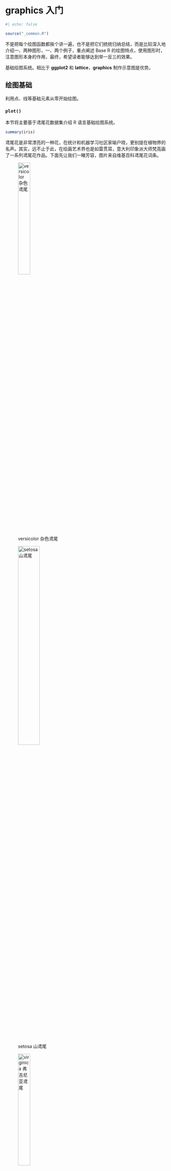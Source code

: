 # graphics 入门 {#sec-basic-graphics}

```r
#| echo: false

source("_common.R")
```

不是把每个绘图函数都挨个讲一遍，也不是把它们统统归纳总结，而是比较深入地介绍一、两种图形，一、两个例子，重点阐述 Base R 的绘图特点，使用图形时，注意图形本身的作用，最终，希望读者能够达到举一反三的效果。

基础绘图系统。相比于 **ggplot2** 和 **lattice**，**graphics** 制作示意图是优势。

## 绘图基础 {#sec-graphics-elements}

利用点、线等基础元素从零开始绘图。

### `plot()` {#sec-elements-plot}

本节将主要基于鸢尾花数据集介绍 R 语言基础绘图系统。

```r
summary(iris)
```

鸢尾花是非常漂亮的一种花，在统计和机器学习社区家喻户晓，更别提在植物界的名声。其实，远不止于此，在绘画艺术界也是如雷贯耳，意大利印象派大师梵高画了一系列鸢尾花作品。下面先让我们一睹芳容，图片来自维基百科鸢尾花词条。

::: {#fig-iris layout-ncol="3"}
![versicolor 杂色鸢尾](images/iris-versicolor.jpeg){#fig-iris-versicolor width="30%"}

![setosa 山鸢尾](images/iris-setosa.jpeg){#fig-iris-setosa width="40%"}

![virginica 弗吉尼亚鸢尾](images/iris-virginica.jpeg){#fig-iris-virginica width="30%"}

三种鸢尾花
:::

函数 `plot()` 采用公式语法可以快速作图。

```r
#| label: fig-iris-plot
#| fig-cap: 快速作图函数 `plot()`
#| fig-width: 4
#| fig-height: 4
#| fig-showtext: true
#| par: true
#| fig-subcap:
#| - 公式语法绘制散点图
#| - 带背景参考线的散点图
#| layout-ncol: 2

plot(Sepal.Length ~ Sepal.Width, data = iris)
plot(iris$Sepal.Width, iris$Sepal.Length, panel.first = grid())
```

函数 `plot()` 是一个泛型函数，传递不同类型的参数值会调用不同的绘图方法，而不同的绘图方法的参数是不同的。当采用公式语法绘图时，会自动调用函数 `plot.formula()` ，此时，参数 `panel.first` 就不起作用。当不使用公式语法时，会调用函数 `plot.default()` ，此时，参数 `panel.first` 就起作用，利用该参数可以添加背景参考线。

### 标签 {#sec-elements-label}

函数 `plot()` 的参数 `xlab` 、`ylab` 和 `main` 可以分别设置坐标轴横、纵标签和图主标题。

```r
#| label: fig-iris-label
#| fig-cap: 标签
#| fig-width: 5
#| fig-height: 5
#| fig-showtext: true

plot(
  Sepal.Length ~ Sepal.Width, data = iris, 
  xlab = "Sepal Width", ylab = "Sepal Length",
  main = "Edgar Anderson's Iris Data"
)
```

### 字体 {#sec-elements-fonts}

作图函数 `plot()` 和 `title()` 都有参数 `family` ，设置该参数可以调整图形中的字体。下 @fig-iris-fonts 的横纵坐标轴标签和图标题设为宋体，坐标轴刻度标签设为无衬线字体。

```r
#| label: fig-iris-fonts
#| fig-cap: 字体
#| fig-width: 5
#| fig-height: 5
#| fig-showtext: true

plot(Sepal.Length ~ Sepal.Width, data = iris, ann = FALSE, family = "sans")
title(
  xlab = "萼片宽度", ylab = "萼片长度",
  main = "埃德加·安德森的鸢尾花数据", family = "Noto Serif CJK SC"
)
```

### 分组 {#sec-elements-group}

分组有两种方式，其一按照数据中的分类变量分组，其二按照一定的规则分组。而图形表达的方式可以借助颜色或图形元素的样式。

函数 `plot()` 的参数 `col` 和 `pch` 都可以用来分组，前者通过颜色，后者通过点的类型。简单起见，将数据集 `iris` 中的 `Species` 列传递给参数 `col` ，实现不同种类的鸢尾花配以不同的颜色。

```r
#| label: fig-iris-group1
#| fig-cap: 分组
#| fig-width: 4
#| fig-height: 4
#| fig-showtext: true
#| par: true

plot(Sepal.Length ~ Sepal.Width, data = iris, col = Species, pch = 16)
```

下面采用一个简单规则将数据分成两组，将鸢尾花中 setosa 山毛榉类型且 Sepal.Length 萼片长度大于 5 厘米的分成一组，以红色填充散点代表这部分数据，与余下的散点形成对比，达到区分的目的。

```r
#| label: fig-iris-group2
#| fig-cap: 分组
#| fig-width: 4
#| fig-height: 4
#| fig-showtext: true
#| par: true

plot(Sepal.Length ~ Sepal.Width, data = iris)
points(Sepal.Length ~ Sepal.Width, data = iris, 
  col = "#EA4335", pch = 16,
  subset = Species == "setosa" & Sepal.Length > 5
)
```

### 配色 {#sec-elements-color}

经过探查，知道数据集 `iris` 中的 `Species` 列有三种取值。调用函数 `palette()` 设置一个超过 3 种颜色的调色板可以实现自定义配色。首先来看看当前调色板的颜色。

```r
palette()
```

一共是 8 种颜色，效果预览见 @fig-graphics-palette 。

```r
#| label: fig-graphics-palette
#| fig-width: 3
#| fig-height: 3
#| fig-cap: 默认调色板
#| fig-showtext: true
#| echo: false

scales::show_col(colours = palette())
```

设置新的调色板也是用函数 `palette()` ，参数 `value` 设置新的颜色值向量，下面依次是红、蓝、绿、黄四种颜色。

```r
palette(value = c("#EA4335", "#4285f4", "#34A853", "#FBBC05"))
```

函数 `plot()` 的调色板默认来自函数 `palette()` ，经过上面的调整，同一行绘图代码出来不同的效果，即 @fig-iris-group1 变成 @fig-iris-color 。

```r
#| label: fig-iris-color
#| fig-cap: 配色
#| fig-width: 4
#| fig-height: 4
#| fig-showtext: true
#| par: true

plot(Sepal.Length ~ Sepal.Width, data = iris, col = Species, pch = 16)
```

### 注释 {#sec-elements-annotation}

函数 `text()` 可以在图上任意位置添加文本或公式。下图在位置 (4,6.5) 处添加红色的文字 flower。

```r
#| label: fig-iris-text
#| fig-cap: 注释
#| fig-width: 4
#| fig-height: 4
#| fig-showtext: true
#| par: true

plot(Sepal.Length ~ Sepal.Width, data = iris)
text(x = 4, y = 6.5, labels = "flower", col = "#EA4335")
```

### 图例 {#sec-elements-legend}

函数 `plot()` 不会自动添加图例，需要使用函数 `legend()` 添加图例。

```r
#| label: fig-iris-legend1
#| fig-cap: 图例
#| fig-width: 5
#| fig-height: 4.5
#| fig-showtext: true
#| par: true

plot(
  Sepal.Length ~ Sepal.Width, data = iris, col = Species, pch = 16
)
legend(x = "topright", title = "Species",
  legend = unique(iris$Species), box.col = NA, bg = NA,
  pch = 16, col = c("#EA4335", "#4285f4", "#34A853")
)
```

图例放置在绘图区域以外，比如右边空区域。此时，通过点和文本构造图例。

```r
#| label: fig-iris-legend2
#| fig-cap: 图例
#| fig-width: 6
#| fig-height: 5
#| fig-showtext: true

op <- par(mar = c(4, 4, 3, 6))
plot(
  Sepal.Length ~ Sepal.Width, data = iris, 
  col = Species, pch = 16, main = "Edgar Anderson's Iris Data"
)
text(x = 4.7, y = 6.75, labels = "Species", pos = 4, offset = .5, xpd = T)
points(x = 4.7, y = 6.5, pch = 16, cex = 1, col = "#EA4335", xpd = T)
text(x = 4.7, y = 6.5, labels = "setosa", pos = 4, col = "#EA4335", xpd = T)
points(x = 4.7, y = 6.3, pch = 16, cex = 1, col = "#4285f4", xpd = T)
text(x = 4.7, y = 6.3, labels = "versicolor", pos = 4, col = "#4285f4", xpd = T)
points(x = 4.7, y = 6.1, pch = 16, cex = 1, col = "#34A853", xpd = T)
text(x = 4.7, y = 6.1, labels = "virginica", pos = 4, col = "#34A853", xpd = T)
on.exit(par(op), add = TRUE)
```

在函数 `plot()` 内设置较宽的坐标轴范围，获得一个较宽的绘图区域，再用函数 `points()` 添加数据点，最后，使用函数 `legend()` 添加图例。

```r
#| label: fig-iris-legend3
#| fig-cap: 图例
#| fig-width: 5
#| fig-height: 5
#| fig-showtext: true

plot(
  x = c(2, 6), y = range(iris$Sepal.Length), type = "n",
  xlab = "Sepal Width", ylab = "Sepal Length",
  main = "Edgar Anderson's Iris Data"
)
points(Sepal.Length ~ Sepal.Width,
  col = Species, pch = 16, data = iris
)
legend(x = "right", title = "Species",
  legend = unique(iris$Species), box.col = NA, bg = NA,
  pch = 16, col = c("#EA4335", "#4285f4", "#34A853")
)
```

### 统计 {#sec-elements-reg}

添加分组线性回归线。按鸢尾花种类分组，线性回归模型拟合数据，抽取回归系数。首先，使用函数 `split()` 将数据集 iris 按变量 Species 分组拆分，得到一个列表，每个元素都是数据框。接着，调用函数 `lapply()` 将函数 `lm()` 作用到列表的每个元素上，得到一个列表，每个元素都是线性拟合对象。最后，再调函数 `lapply()` 将函数 `coef()` 应用到列表的每个元素上，得到回归模型的系数向量。

```r
lapply(
  lapply(
    split(iris, ~Species), lm,
    formula = Sepal.Length ~ Sepal.Width
  ),
  coef
)
```

走到绘图这一步，往往是画什么内容比较清楚，分类数量、调色板都确定下来了。大致来说分 6 步：第一步，实现分组线性回归拟合；第二步，绘制分组散点图；第三步，添加分组回归线；第四步，添加图例并调整图例的位置；第五步，设置图形边界等绘图参数；第六步，添加背景网格线。输入线性拟合对象给函数 `abline()` 可以直接绘制回归线，不需要从拟合对象中提取回归系数。调用函数 `par()` 设置图形边界，特别是增加图形右侧边界以容纳图例，再调用函数 `legend()` 要设置 `xpd = TRUE` 以允许图例超出绘图区域。

```r
#| label: fig-iris-lm
#| fig-cap: 分组线性回归
#| fig-width: 6
#| fig-height: 5
#| fig-showtext: true

# 分组线性拟合
iris_lm <- lapply(
  split(iris, ~Species), lm, formula = Sepal.Length ~ Sepal.Width
)
# 将分组变量和颜色映射
cols <- c("setosa" = "#EA4335",  "versicolor" = "#4285f4", "virginica" = "#34A853")
# 设置图形边界以容纳标签和图例
op <- par(mar = c(4, 4, 3, 8))
# 绘制分组散点图
plot(
  Sepal.Length ~ Sepal.Width,
  data = iris, col = Species, pch = 16,
  xlab = "Sepal Width", ylab = "Sepal Length",
  main = "Edgar Anderson's Iris Data"
)
# 添加背景参考线
grid()
# 添加回归线
for (species in c("setosa", "versicolor", "virginica")) {
  abline(iris_lm[[species]], col = cols[species], lwd = 2)
}
# 添加图例
legend(
  x = "right", title = "Species", inset = -0.4, xpd = TRUE,
  legend = unique(iris$Species), box.col = NA, bg = NA, lty = 1, lwd = 2,
  pch = 16, col = c("#EA4335", "#4285f4", "#34A853")
)
# 恢复图形参数设置
on.exit(par(op), add = TRUE)
```

## 绘图进阶 {#sec-graphics-advanced}

### 组合图形 {#sec-graphics-composite}

点、线、多边形组合

```r
#| label: fig-math-annotation
#| fig-cap: 正态总体下两样本均值之差的检验
#| fig-width: 7
#| fig-height: 5
#| fig-showtext: true

x <- seq(-10, 10, length = 400)
y1 <- dnorm(x)
y2 <- dnorm(x, m = 3)
op <- par(mar = c(5, 4, 2, 1))
plot(x, y2,
  xlim = c(-3, 8), type = "n",
  xlab = quote(Z == frac(mu[1] - mu[2], sigma / sqrt(n))),
  ylab = "Density"
)
polygon(c(1.96, 1.96, x[240:400], 10),
  c(0, dnorm(1.96, m = 3), y2[240:400], 0),
  col = "grey80", lty = 0
)
lines(x, y2)
lines(x, y1)
polygon(c(-1.96, -1.96, x[161:1], -10),
  c(0, dnorm(-1.96, m = 0), y1[161:1], 0),
  col = "grey30", lty = 0
)
polygon(c(1.96, 1.96, x[240:400], 10),
  c(0, dnorm(1.96, m = 0), y1[240:400], 0),
  col = "grey30"
)
legend(x = 4.2, y = .4,
  fill = c("grey80", "grey30"),
  legend = expression(
    P(abs(Z) > 1.96, H[1]) == 0.85,
    P(abs(Z) > 1.96, H[0]) == 0.05
  ), bty = "n"
)
text(0, .2, quote(H[0]:~ ~ mu[1] == mu[2]))
text(3, .2, quote(H[1]:~ ~ mu[1] == mu[2] + delta))
on.exit(par(op), add = TRUE)
```

### 多图布局 {#sec-graphics-layout}

布局函数 `layout()` 和图形参数设置函数 `par()`

```r
#| label: fig-anscombe
#| fig-cap: 数据可视化很重要
#| fig-width: 6
#| fig-height: 6
#| fig-showtext: true

data(anscombe)
form <- sprintf("y%d ~ x%d", 1:4, 1:4)
fit <- lapply(form, lm, data = anscombe)
op <- par(mfrow = c(2, 2), mgp = c(2, 0.7, 0), 
          mar = c(3, 3, 1, 1) + 0.1, oma = c(0, 0, 2, 0))
for (i in 1:4) {
  plot(as.formula(form[i]),
    data = anscombe, col = "black",
    pch = 20, xlim = c(3, 19), ylim = c(3, 13),
    xlab = as.expression(substitute(x[i], list(i = i))),
    ylab = as.expression(substitute(y[i], list(i = i))),
    family = "sans"
  )
  abline(fit[[i]], col = "black")
  text(
    x = 7, y = 12, family = "sans",
    labels = bquote(R^2 == .(round(summary(fit[[i]])$r.squared, 3)))
  )
}
mtext("数据集的四重奏", outer = TRUE)
on.exit(par(op), add = TRUE)
```

## 图形选择 {#sec-graphics-choose}

以不同的二维或三维图形可视化同一份多元数据。颜色图、透视图、等值线图和填充等值线图存在某种相似性，又有区别。

### 颜色图 {#sec-color-image}

$$
f(x,y) = 
\begin{cases}
\frac{\sin(\sqrt{x^2 + y^2})}{\sqrt{x^2 + y^2}}, & (x,y) \neq (0,0)\\
1, & (x,y) = (0,0)
\end{cases}
$$

```r
y <- x <- seq(from = -8, to = 8, length.out = 51)
z <- outer(x, y, FUN = function(x, y) sin(sqrt(x^2 + y^2)) / sqrt(x^2 + y^2))
z[26, 26] <- 1
```

将绘图区域划分成网格，每个小网格对应一个颜色值。函数 `image()` 绘制颜色图

```r
#| label: fig-image
#| fig-cap: 颜色图
#| fig-width: 4.5
#| fig-height: 4.5
#| dev: 'tikz'
#| fig-process: !expr to_png
#| par: true

image(x = x, y = y, z = z, xlab = "$x$", ylab = "$y$")
```

### 透视图 {#sec-graphics-persp}

函数 `persp()` 绘制透视图

```r
#| label: fig-persp
#| fig-cap: 透视图
#| fig-width: 5.5
#| fig-height: 4
#| dev: 'tikz'
#| fig-process: !expr to_png

op <- par(mar = c(0, 1, 2, 1))
persp(
  x = x, y = y, z = z, main = "二维函数的透视图",
  theta = 30, phi = 30, expand = 0.5, col = "lightblue",
  xlab = "$x$", ylab = "$y$", zlab = "$f(x,y)$"
)
on.exit(par(op), add = TRUE)
```

### 等值线图 {#sec-graphics-contour}

地理上，常用等高线图描述地形，等高线图和等值线图其实是一个意思。函数 `contour()` 绘制等值线图。

```r
#| label: fig-contour
#| fig-cap: 等值线图
#| fig-width: 4.5
#| fig-height: 4.5
#| dev: 'tikz'
#| fig-process: !expr to_png
#| par: true

contour(x = x, y = y, z = z, xlab = "$x$", ylab = "$y$")
```

### 填充等值线图 {#sec-graphics-filled-contour}

函数 `filled.contour()` 绘制填充等值线图。

```r
#| label: fig-filled-contour
#| fig-cap: 填充等值线图
#| fig-width: 6.5
#| fig-height: 6
#| dev: 'tikz'
#| fig-process: !expr to_png

filled.contour(
  x = x, y = y, z = z, asp = 1,
  color.palette = hcl.colors,
  plot.title = {
    title(
      main = "二维函数的填充等值线图",
      xlab = "$x$", ylab = "$y$"
    )
  },
  plot.axes = {
    grid(col = "gray")
    axis(1, at = 2 * -4:4, labels = 2 * -4:4)
    axis(2, at = 2 * -4:4, labels = 2 * -4:4)
    points(0, 0, col = "blue", pch = 16)
  },
  key.axes = {
    axis(4, seq(-0.2, 1, length.out = 9))
  }
)
```

## 总结 {#sec-graphics-summary}

虽然不提倡大量使用三维图形，但如何绘制三维图形却是生生不息的命题，以下仅是 R 语言社区的冰山一角。

-   **plotrix** [@Lemon2006] 一个坐落于 R 的红灯区的 R 包。基于 Base R 各类绘图函数。

-   **scatterplot3d** [@Uwe2003] 基于 Base R 绘制三维散点图。

-   **misc3d** [@misc3d2008] 绘制三维图形的杂项，支持通过 Base R、 **tcltk** 包和 **rgl** 包渲染图形。

-   **plot3D** [@plot3D2021] 依赖 **misc3d** 包，加强 Base R 在制作三维图形方面的能力。

举个比较新颖的一个例子，**plot3D 包**的函数 `image2D()` 绘制二维颜色图，细看又和 image() 函数不同，渲染出来的图形有三维的立体感。归根结底，很多时候束缚住自己的不是工具，而是视野和思维。以奥克兰 Maunga Whau 火山地形数据 `volcano` 为例。

```r
#| label: fig-volcano-plot3d
#| fig-cap: 奥克兰火山地形图
#| fig-width: 6.25
#| fig-height: 5
#| fig-showtext: true
#| warning: false

library(plot3D)
image2D(volcano,
  shade = 0.2, rasterImage = TRUE, asp = 0.7,
  xlab = "南北方向", ylab = "东西方向",
  main = "奥克兰 Maunga Whau 地形图", clab = "高度",
  contour = FALSE, col = hcl.colors(100),
  colkey = list(
    at = 90 + 20 * 0:5, labels = 90 + 20 * 0:5,
    length = 1, width = 1
  )
)
```

```r
#| label: fig-volcano-persp3d
#| fig-cap: 奥克兰火山地形图
#| fig-width: 6
#| fig-height: 5
#| fig-showtext: true

op <- par(mar = c(1, 1.5, 0, 0))
persp3D(
  x = 1:87, y = 1:61, z = volcano, col = hcl.colors(100),
  ticktype = "detailed", colkey = FALSE, expand = 0.6,
  xlab = "\n南北方向", ylab = "\n东西方向", zlab = "\n高度"
)
on.exit(par(op), add = TRUE)
```

